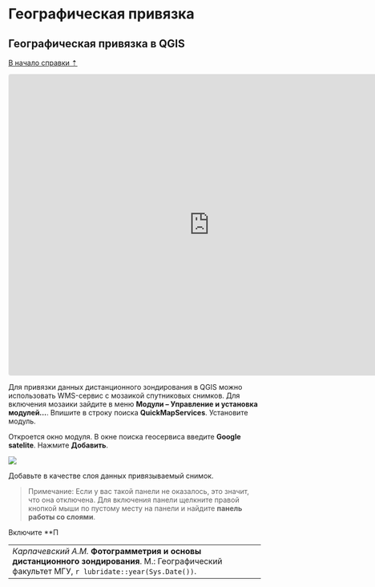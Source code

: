 # Географическая привязка {#photogrammetry}

## Географическая привязка в QGIS {#photogrammetry--}
[В начало справки ⇡](#photogrammetry)



<iframe src="https://www.geogebra.org/3d/a2veawbs?embed" width="800" height="600" allowfullscreen style="border: 1px solid #e4e4e4;border-radius: 4px;" frameborder="0"></iframe>



Для привязки данных дистанционного зондирования в QGIS можно использовать WMS-сервис с мозаикой спутниковых снимков. Для включения мозаики зайдите в меню **Модули – Управление и установка модулей...**. Впишите в строку поиска __QuickMapServices__. Установите модуль.

Откроется окно модуля. В окне поиска геосервиса введите __Google satelite__. Нажмите **Добавить**.


![](images/Ref01/QMS.png)


Добавьте в качестве слоя данных привязываемый снимок.

> Примечание: Если у вас такой панели не оказалось, это значит, что она отключена. Для включения панели щелкните правой кнопкой мыши по пустому месту на панели и найдите **панель работы со слоями**.

Включите **П


----
_Карпачевский А.М._ **Фотограмметрия и основы дистанционного зондирования**. М.: Географический факультет МГУ, `r lubridate::year(Sys.Date())`.
----